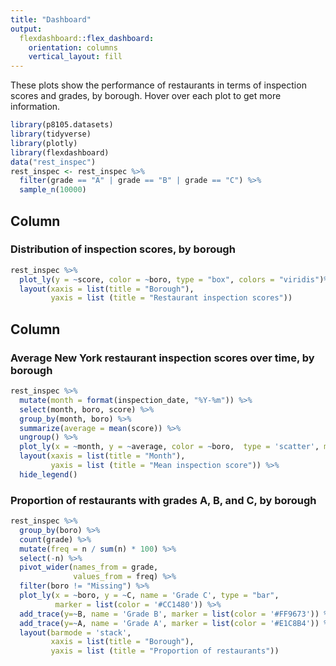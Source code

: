 ```yaml
---
title: "Dashboard"
output: 
  flexdashboard::flex_dashboard:
    orientation: columns
    vertical_layout: fill
---
```


These plots show the performance of restaurants in terms of inspection scores and grades, by borough. Hover over each plot to get more information.

```r
library(p8105.datasets)
library(tidyverse)
library(plotly)
library(flexdashboard)
data("rest_inspec")
rest_inspec <- rest_inspec %>%
  filter(grade == "A" | grade == "B" | grade == "C") %>%
  sample_n(10000)
```


Column {data-width=650}
-----------------------------------------------------------------------
### Distribution of inspection scores, by borough

```r
rest_inspec %>%
  plot_ly(y = ~score, color = ~boro, type = "box", colors = "viridis")%>%
  layout(xaxis = list(title = "Borough"),
         yaxis = list (title = "Restaurant inspection scores"))
```

Column {data-width=350}
-----------------------------------------------------------------------

### Average New York restaurant inspection scores over time, by borough

```r
rest_inspec %>% 
  mutate(month = format(inspection_date, "%Y-%m")) %>%
  select(month, boro, score) %>% 
  group_by(month, boro) %>%
  summarize(average = mean(score)) %>%
  ungroup() %>%
  plot_ly(x = ~month, y = ~average, color = ~boro,  type = 'scatter', mode = 'lines+markers', colors = "viridis") %>%
  layout(xaxis = list(title = "Month"),
         yaxis = list (title = "Mean inspection score")) %>%
  hide_legend()
```


### Proportion of restaurants with grades A, B, and C, by borough

```r
rest_inspec %>%
  group_by(boro) %>%
  count(grade) %>% 
  mutate(freq = n / sum(n) * 100) %>%
  select(-n) %>%
  pivot_wider(names_from = grade,
              values_from = freq) %>%
  filter(boro != "Missing") %>%
  plot_ly(x = ~boro, y = ~C, name = 'Grade C', type = "bar",  
          marker = list(color = '#CC1480')) %>%
  add_trace(y=~B, name = 'Grade B', marker = list(color = '#FF9673')) %>%   
  add_trace(y=~A, name = 'Grade A', marker = list(color = '#E1C8B4')) %>% 
  layout(barmode = 'stack',
         xaxis = list(title = "Borough"),
         yaxis = list (title = "Proportion of restaurants"))
```